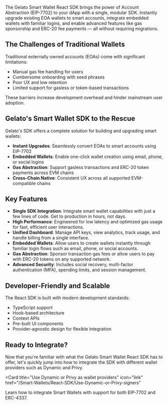 The Gelato Smart Wallet React SDK brings the power of Account Abstraction (EIP-7702) to your dApp with a single, modular SDK. Instantly upgrade existing EOA wallets to smart accounts, integrate embedded wallets with familiar logins, and enable advanced features like gas sponsorship and ERC-20 fee payments — all without requiring migrations.

## The Challenges of Traditional Wallets

Traditional externally owned accounts (EOAs) come with significant limitations:

- Manual gas fee handling for users
- Cumbersome onboarding with seed phrases
- Poor UX and low retention
- Limited support for gasless or token-based transactions

These barriers increase development overhead and hinder mainstream user adoption.

## Gelato's Smart Wallet SDK to the Rescue

Gelato's SDK offers a complete solution for building and upgrading smart wallets:

- **Instant Upgrades**: Seamlessly convert EOAs to smart accounts using EIP-7702
- **Embedded Wallets**: Enable one-click wallet creation using email, phone, or social logins
- **Gas Abstraction**: Support gasless transactions and ERC-20 token payments across EVM chains
- **Cross-Chain Native**: Consistent UX across all supported EVM-compatible chains

## Key Features

- **Single SDK Integration**: Integrate smart wallet capabilities with just a few lines of code. Get to production in hours, not days.
- **High Performance**: Engineered for low latency and optimized gas usage for fast, efficient user interactions.
- **Unified Dashboard**: Manage API keys, view analytics, track usage, and handle billing from a single interface.
- **Embedded Wallets**: Allow users to create wallets instantly through familiar login flows such as email, phone, or social accounts.
- **Gas Abstraction**: Sponsor transaction gas fees or allow users to pay with ERC-20 tokens on any supported network.
- **Advanced Security**: Includes social recovery, multi-factor authentication (MFA), spending limits, and session management.

## Developer-Friendly and Scalable

The React SDK is built with modern development standards:

- TypeScript support
- Hook-based architecture
- Context APIs
- Pre-built UI components
- Provider-agnostic design for flexible integration

## Ready to Integrate?

Now that you're familiar with what the Gelato Smart Wallet React SDK has to offer, let's quickly jump into how to integrate the SDK with different wallet providers such as Dynamic and Privy.

<Card
  title="Use Dynamic or Privy as wallet providers"
  icon="link"
  href="/Smart-Wallets/React-SDK/Use-Dynamic-or-Privy-signers"
>
  Learn how to integrate Smart Wallets with support for both EIP-7702 and
  ERC-4337.
</Card>

